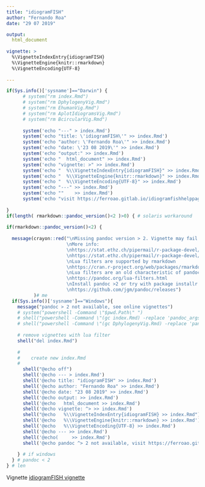 ```yaml
---
title: "idiogramFISH"
author: "Fernando Roa"
date: "29 07 2019"

output:
  html_document
    
vignette: >
  %\VignetteIndexEntry{idiogramFISH}
  %\VignetteEngine{knitr::rmarkdown}
  %\VignetteEncoding{UTF-8}
  
---
```

<!--<a name="top"></a> -->

```r
if(Sys.info()['sysname']=="Darwin") {
      # system("rm index.Rmd")
      # system("rm DphylogenyVig.Rmd")
      # system("rm EhumanVig.Rmd")         
      # system("rm AplotIdiogramsVig.Rmd")
      # system("rm BcircularVig.Rmd")
    
      system('echo "---" > index.Rmd')
      system('echo "title: \'idiogramFISH\'" >> index.Rmd')
      system('echo "author: \'Fernando Roa\'" >> index.Rmd')
      system('echo "date: \'23 08 2019\'" >> index.Rmd')
      system('echo "output:" >> index.Rmd')
      system('echo "  html_document" >> index.Rmd')
      system('echo "vignette: >" >> index.Rmd')
      system('echo "  %\\VignetteIndexEntry{idiogramFISH}" >> index.Rmd')
      system('echo "  %\\VignetteEngine{knitr::rmarkdown}" >> index.Rmd')
      system('echo "  %\\VignetteEncoding{UTF-8}" >> index.Rmd')
      system('echo "---" >> index.Rmd')
      system('echo ""    >> index.Rmd')
      system('echo "visit https://ferroao.gitlab.io/idiogramfishhelppages" >> index.Rmd')
      
}
if(length( rmarkdown::pandoc_version()<2 )>0) { # solaris workaround
  
if(rmarkdown::pandoc_version()<2) {
  
  message(crayon::red("\nMissing pandoc version > 2. Vignette may fail because it uses lua filter for multiple bibliographies
                      \nMore info:
                      \nhttps://stat.ethz.ch/pipermail/r-package-devel/2019q2/004127.html
                      \nhttps://stat.ethz.ch/pipermail/r-package-devel/2020q1/004814.html
                      \nLua filters are supported by rmarkdown
                      \nhttps://cran.r-project.org/web/packages/rmarkdown/vignettes/lua-filters.html
                      \nLua filters are an old characteristic of pandoc
                      \nhttps://pandoc.org/lua-filters.html
                      \nInstall pandoc >2 or try with package installr (if in Windows):
                      \nhttps://github.com/jgm/pandoc/releases")
          )# me
  if(Sys.info()['sysname']=="Windows"){
    message("pandoc > 2 not available, see online vignettes")
    # system("powershell -Command \"$pwd.Path\" ")
    # shell("powershell -Command \"(gc index.Rmd) -replace 'pandoc_args', '#pandoc_args' | Out-File -encoding ASCII index.Rmd ")
    # shell("powershell -Command \"(gc DphylogenyVig.Rmd) -replace 'pandoc_args', '#pandoc_args' | Out-File -encoding ASCII DphylogenyVig.Rmd ")
    
    # remove vignettes with lua filter
    shell("del index.Rmd")
    
    #
    #    create new index.Rmd
    #
      shell("@echo off")
      shell('@echo --- > index.Rmd')
      shell('@echo title: "idiogramFISH" >> index.Rmd')
      shell('@echo author: "Fernando Roa" >> index.Rmd')
      shell('@echo date: "23 08 2019" >> index.Rmd')
      shell('@echo output: >> index.Rmd')
      shell('@echo   html_document >> index.Rmd')
      shell('@echo vignette: ^> >> index.Rmd')
      shell("@echo   %\\VignetteIndexEntry{idiogramFISH} >> index.Rmd")
      shell('@echo   %\\VignetteEngine{knitr::rmarkdown} >> index.Rmd')
      shell('@echo   %\\VignetteEncoding{UTF-8} >> index.Rmd')
      shell('@echo --- >> index.Rmd')
      shell('@echo(     >> index.Rmd')
      shell('@echo pandoc ^> 2 not available, visit https://ferroao.gitlab.io/idiogramfishhelppages >> index.Rmd')
   
    } # if windows
  } # pandoc < 2
} # len
```
  
Vignette [idiogramFISH vignette](index.html)

